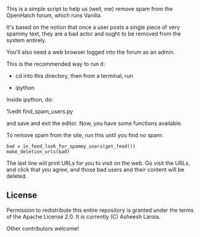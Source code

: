 This is a simple script to help us (well, me) remove spam from the
OpenHatch forum, which runs Vanilla.

It's based on the notion that once a user posts a single piece of very
spammy text, they are a bad actor and ought to be removed from the
system entirely.

You'll also need a web browser logged into the forum as an admin.

This is the recommended way to run it:

* cd into this directory, then from a terminal, run

* ipython

Inside ipython, do:

%edit find_spam_users.py

and save and exit the editor. Now, you have some functions available.

To remove spam from the site, run this until you find no spam:

 bad = in_feed_look_for_spammy_users(get_feed())
 make_deletion_urls(bad)

The last line will print URLs for you to visit on the web. Go visit
the URLs, and click that you agree, and those bad users and their
content will be deleted.

== License ==

Permission to redistribute this entire repository is granted under the
terms of the Apache License 2.0. It is currently (C) Asheesh Laroia.

Other contributors welcome!